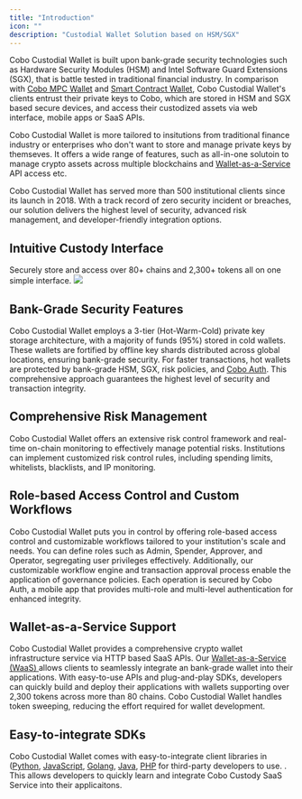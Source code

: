 ```yaml
---
title: "Introduction"
icon: ""
description: "Custodial Wallet Solution based on HSM/SGX"
---
```


Cobo Custodial Wallet is built upon bank-grade security technologies such as
Hardware Security Modules (HSM) and Intel Software Guard Extensions (SGX), that
is battle tested in traditional financial industry. In comparison with [Cobo MPC
Wallet](mpc-wallet/mpc-introduction) and [Smart Contract Wallet](smart-contract-wallet/cobosafe),
Cobo Custodial Wallet's clients entrust their private keys to Cobo, which are
stored in HSM and SGX based secure devices, and access their custodized assets
via web interface, mobile apps or SaaS APIs.

Cobo Custodial Wallet is more tailored to insitutions from traditional finance
industry or enterprises who don't want to store and manage private keys by
themseves. It offers a wide range of features, such as all-in-one solutoin to
manage crypto assets across multiple blockchains and
[Wallet-as-a-Service](waas-introduction) API access etc.

Cobo Custodial Wallet has served more than 500 institutional clients since its
launch in 2018. With a track record of zero security incident or breaches, our
solution delivers the highest level of security, advanced risk management,
and developer-friendly integration options.

## Intuitive Custody Interface

Securely store and access over 80+ chains and 2,300+ tokens all on one simple interface.
<img src="/images/full_custody.png" />

## Bank-Grade Security Features

Cobo Custodial Wallet employs a 3-tier (Hot-Warm-Cold) private key storage
architecture, with a majority of funds (95%) stored in cold wallets. These
wallets are fortified by offline key shards distributed across global
locations, ensuring bank-grade security. For faster transactions, hot wallets
are protected by bank-grade HSM, SGX, risk policies, and [Cobo
Auth](https://apps.apple.com/us/app/cobo-auth/id1485413078). This comprehensive
approach guarantees the highest level of security and transaction integrity.

## Comprehensive Risk Management

Cobo Custodial Wallet offers an extensive risk control framework and real-time
on-chain monitoring to effectively manage potential risks. Institutions can
implement customized risk control rules, including spending limits, whitelists,
blacklists, and IP monitoring.

## Role-based Access Control and Custom Workflows

Cobo Custodial Wallet puts you in control by offering role-based access control and
customizable workflows tailored to your institution's scale and needs. You can
define roles such as Admin, Spender, Approver, and Operator, segregating user
privileges effectively. Additionally, our customizable workflow engine and
transaction approval process enable the application of governance policies.
Each operation is secured by Cobo Auth, a mobile app that provides multi-role
and multi-level authentication for enhanced integrity.

## Wallet-as-a-Service Support

Cobo Custodial Wallet provides a comprehensive crypto wallet infrastructure service
via HTTP based SaaS APIs. Our [Wallet-as-a-Service (WaaS) ](waas-introduction) allows clients
to seamlessly integrate an bank-grade wallet into their applications. With
easy-to-use APIs and plug-and-play SDKs, developers can quickly build and
deploy their applications with wallets supporting over 2,300 tokens across more
than 80 chains. Cobo Custodial Wallet handles token sweeping, reducing the effort
required for wallet development.

## Easy-to-integrate SDKs

Cobo Custodial Wallet comes with easy-to-integrate client libraries in
([Python](../get-started/sdks/waas/python), [JavaScript](../get-started/sdks/waas/javascript), [Golang](../get-started/sdks/waas/go),
[Java](../get-started/sdks/waas/java), [PHP](../get-started/sdks/waas/php) for third-party developers to use.
. This allows developers to quickly
learn and integrate Cobo Custody SaaS Service into their applicaitons.
